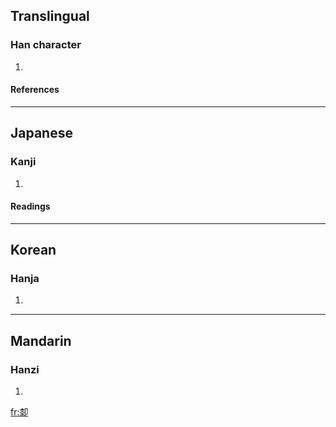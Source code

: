 ==Translingual==
===Han character===
{{Han char|rn=26|rad=卩|as=11|sn=13|four=|canj=木水尸中 (DESL)}}
# {{defn|Han}}
====References====
{{Han ref|kx=0160.110|dkj=02883|dj=0366.170|hdz=10319.050|uh=5380|ud=21376}}
----
==Japanese==
===Kanji===
{{ja-kanji|grade=|rs=卩11}}
# {{defn|Japanese}} 
====Readings====
{{ja-readings|on=[[しつ]] (shitsu)|kun=}}
----
==Korean==
===Hanja===
{{ko-hanja|hangeul=슬|rv=seul|mr=sŭl}}
# {{defn|Korean}}
----
==Mandarin==
===Hanzi===
{{cmn-hanzi|pin=[[xī]] ([[xi1]])|wg=hsi<sup>1</sup>}}
# {{defn|Mandarin}}

[[fr:厀]]